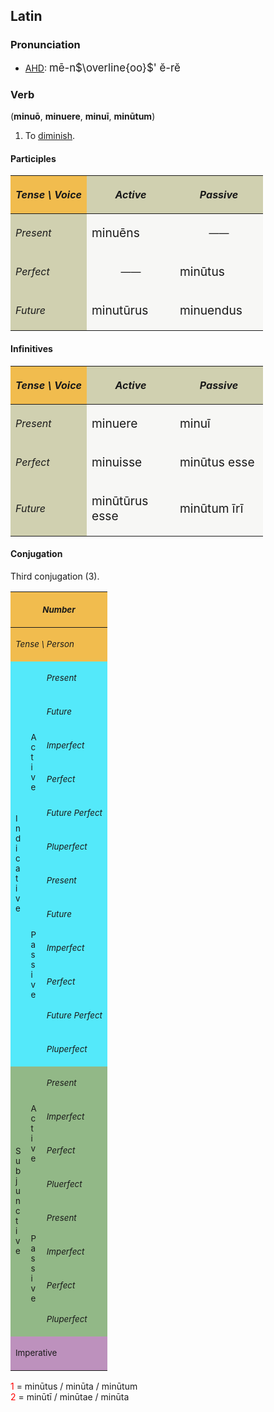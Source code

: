 ==Latin==
===Pronunciation===
*[[AHD]]: <big> m&#275;-n<font style="vertical-align:+1%"><math>\overline{oo}</math></font>' &#277;-r&#277; </big> 

===Verb===
('''minu&#333;''', '''minuere''', '''minu&#299;''', '''min&#363;tum''')
# To [[diminish]].

====Participles====
{| cellpadding="5" border="1"
!style="background:#F1BC4E;"| ''Tense \ Voice''
!style="background:#D0D0B0;"| ''Active''
!style="background:#D0D0B0;"| ''Passive''
|-
!style="background:#D0D0B0;"| ''Present''
|style="background:#F7F7F5;" width=125px| <big> minu&#275;ns
|style="background:#F7F7F5;" align="center" width=125px| &mdash;&mdash;
|-
!style="background:#D0D0B0;"| ''Perfect''
|style="background:#F7F7F5;" align="center"| &mdash;&mdash;
|style="background:#F7F7F5;"| <big> min&#363;tus
|-
!style="background:#D0D0B0;"| ''Future''
|style="background:#F7F7F5;"| <big> minut&#363;rus
|style="background:#F7F7F5;"| <big> minuendus
|}

====Infinitives====
{| cellpadding="5" border="1"
!style="background:#F1BC4E;"| ''Tense \ Voice''
!style="background:#D0D0B0;"| ''Active''
!style="background:#D0D0B0;"| ''Passive''
|-
!style="background:#D0D0B0;"| ''Present''
|style="background:#F7F7F5;" width=125px| <big> minuere
|style="background:#F7F7F5;" width=125px| <big> minu&#299;
|-
!style="background:#D0D0B0;"| ''Perfect''
|style="background:#F7F7F5;"| <big> minuisse
|style="background:#F7F7F5;"| <big> min&#363;tus esse
|-
!style="background:#D0D0B0;"| ''Future''
|style="background:#F7F7F5;"| <big> min&#363;t&#363;rus esse
|style="background:#F7F7F5;"| <big> min&#363;tum &#299;r&#299;
|}

====Conjugation====
Third conjugation (3).
{| border="1" cellpadding="2"
!style="background:#F1BC4E;" colspan=3| <small>''Number''
!style="background:#F1BC4E;" colspan=3| <small>''Singular''
!style="background:#F1BC4E;" colspan=3| <small>''Plural''
|-
!style="background:#F1BC4E;" colspan=3| <small>''Tense \ Person''
!style="background:#F1BC4E;"| <small>''1.''
!style="background:#F1BC4E;"| <small>''2.''
!style="background:#F1BC4E;"| <small>''3.''
!style="background:#F1BC4E;"| <small>''11.''
!style="background:#F1BC4E;"| <small>''22.''
!style="background:#F1BC4E;"| <small>''33.''
|-
!style="background:#54E9FA;" rowspan=12|<small>I<br>n<br>d<br>i<br>c<br>a<br>t<br>i<br>v<br>e
!style="background:#54E9FA;" rowspan=6|<small>A<br>c<br>t<br>i<br>v<br>e
!style="background:#54E9FA;"|<small>''Present''
|style="background:#FBFCE4;"|minu&#333;
|style="background:#FBFCE4;"|minuis
|style="background:#FBFCE4;"|minuit
|style="background:#FBFCE4;"|minuimus
|style="background:#FBFCE4;"|minuitis
|style="background:#FBFCE4;"|minuunt
|-
!style="background:#54E9FA;"| <small>''Future''
|style="background:#FBFCE4;"|minuam
|style="background:#FBFCE4;"|minu&#275;s
|style="background:#FBFCE4;"|minuet
|style="background:#FBFCE4;"|minu&#275;mus
|style="background:#FBFCE4;"|minu&#275;tis
|style="background:#FBFCE4;"|minuent
|-
!style="background:#54E9FA;"| <small>''Imperfect''
|style="background:#FBFCE4;"|minu&#275;bam
|style="background:#FBFCE4;"|minu&#275;b&#257;s
|style="background:#FBFCE4;"|minu&#275;bat
|style="background:#FBFCE4;"|minu&#275;b&#257;mus
|style="background:#FBFCE4;"|minu&#275;b&#257;tis
|style="background:#FBFCE4;"|minu&#275;bant
|-
!style="background:#54E9FA;"| <small>''Perfect''
|style="background:#FBFCE4;"|minu&#299;
|style="background:#FBFCE4;"|minuist&#299;
|style="background:#FBFCE4;"|minuit
|style="background:#FBFCE4;"|minuimus
|style="background:#FBFCE4;"|minuistis
|style="background:#FBFCE4;"|minu&#275;runt
|-
!style="background:#54E9FA;"| <small>''Future Perfect''
|style="background:#FBFCE4;"|minuer&#333;
|style="background:#FBFCE4;"|minueris
|style="background:#FBFCE4;"|minuerit
|style="background:#FBFCE4;"|minuerimus
|style="background:#FBFCE4;"|minueritis
|style="background:#FBFCE4;"|minuerint
|-
!style="background:#54E9FA;"| <small>''Pluperfect''
|style="background:#FBFCE4;"|minueram
|style="background:#FBFCE4;"|minuer&#257;s
|style="background:#FBFCE4;"|minuerat
|style="background:#FBFCE4;"|minuer&#257;mus
|style="background:#FBFCE4;"|minuer&#257;tis
|style="background:#FBFCE4;"|minuerant
|-
!style="background:#54E9FA;" rowspan=6| <small>P<br>a<br>s<br>s<br>i<br>v<br>e
!style="background:#54E9FA;"|<small>''Present''
|style="background:#FBFCE4;"|minuor
|style="background:#FBFCE4;"|minueris
|style="background:#FBFCE4;"|minuitur
|style="background:#FBFCE4;"|minuimur
|style="background:#FBFCE4;"|minuimin&#299;
|style="background:#FBFCE4;"|minuuntur
|-
!style="background:#54E9FA;"|<small>''Future''
|style="background:#FBFCE4;"|minuar
|style="background:#FBFCE4;"|minu&#275;ris
|style="background:#FBFCE4;"|minu&#275;tur
|style="background:#FBFCE4;"|minu&#275;mur
|style="background:#FBFCE4;"|minu&#275;min&#299;
|style="background:#FBFCE4;"|minuentur
|-
!style="background:#54E9FA;"|<small>''Imperfect''
|style="background:#FBFCE4;"|minu&#275;bar
|style="background:#FBFCE4;"|minu&#275;b&#257;ris
|style="background:#FBFCE4;"|minu&#275;b&#257;tur
|style="background:#FBFCE4;"|minu&#275;b&#257;mur
|style="background:#FBFCE4;"|minu&#275;b&#257;min&#299;
|style="background:#FBFCE4;"|minu&#275;bantur
|-
!style="background:#54E9FA;"|<small>''Perfect''
|style="background:#FBFCE4;"|min&#363;tus<font color="red"><sup>1</sup></font><br>sum
|style="background:#FBFCE4;"|min&#363;tus<font color="red"><sup>1</sup></font><br>es
|style="background:#FBFCE4;"|min&#363;tus<font color="red"><sup>1</sup></font><br>est
|style="background:#FBFCE4;"|min&#363;t&#299; <font color="red"><sup>2</sup></font><br>sumus
|style="background:#FBFCE4;"|min&#363;t&#299; <font color="red"><sup>2</sup></font><br>estis
|style="background:#FBFCE4;"|min&#363;t&#299; <font color="red"><sup>2</sup></font><br>sunt
|-
!style="background:#54E9FA;"|<small>''Future Perfect''
|style="background:#FBFCE4;"|min&#363;tus<font color="red"><sup>1</sup></font><br>er&#333;
|style="background:#FBFCE4;"|min&#363;tus<font color="red"><sup>1</sup></font><br>eris
|style="background:#FBFCE4;"|min&#363;tus<font color="red"><sup>1</sup></font><br>erit
|style="background:#FBFCE4;"|min&#363;t&#299; <font color="red"><sup>2</sup></font><br>erimus
|style="background:#FBFCE4;"|min&#363;t&#299; <font color="red"><sup>2</sup></font><br>eritis
|style="background:#FBFCE4;"|min&#363;t&#299; <font color="red"><sup>2</sup></font><br>erunt
|-
!style="background:#54E9FA;"|<small>''Pluperfect''
|style="background:#FBFCE4;"|min&#363;tus<font color="red"><sup>1</sup></font><br>eram
|style="background:#FBFCE4;"|min&#363;tus<font color="red"><sup>1</sup></font><br>er&#257;s
|style="background:#FBFCE4;"|min&#363;tus<font color="red"><sup>1</sup></font><br>erat
|style="background:#FBFCE4;"|min&#363;t&#299; <font color="red"><sup>2</sup></font><br>er&#257;mus
|style="background:#FBFCE4;"|min&#363;t&#299; <font color="red"><sup>2</sup></font><br>er&#257;tis
|style="background:#FBFCE4;"|min&#363;t&#299; <font color="red"><sup>2</sup></font><br>erant
|-
!style="background:#92B887;" rowspan=8|<small>S<br>u<br>b<br>j<br>u<br>n<br>c<br>t<br>i<br>v<br>e
!style="background:#92B887;" rowspan=4|<small>A<br>c<br>t<br>i<br>v<br>e
!style="background:#92B887;"|<small>''Present''
|style="background:#E7FEE9;"| minuam
|style="background:#E7FEE9;"| minu&#257;s
|style="background:#E7FEE9;"| minuat
|style="background:#E7FEE9;"| minu&#257;mus
|style="background:#E7FEE9;"| minu&#257;tis
|style="background:#E7FEE9;"| minuant
|-
!style="background:#92B887;"|<small>''Imperfect''
|style="background:#E7FEE9;"| minuerem
|style="background:#E7FEE9;"| minuer&#275;s
|style="background:#E7FEE9;"| minueret
|style="background:#E7FEE9;"| minuer&#275;mus
|style="background:#E7FEE9;"| minuer&#275;tis
|style="background:#E7FEE9;"| minuerent
|-
!style="background:#92B887;"|<small>''Perfect''
|style="background:#E7FEE9;"| minuerim
|style="background:#E7FEE9;"| minuer&#299;s
|style="background:#E7FEE9;"| minuerit
|style="background:#E7FEE9;"| minuer&#299;mus
|style="background:#E7FEE9;"| minuer&#299;tis
|style="background:#E7FEE9;"| minuerint
|-
!style="background:#92B887;"|<small>''Pluerfect''
|style="background:#E7FEE9;"| minuissem
|style="background:#E7FEE9;"| minuiss&#275;s
|style="background:#E7FEE9;"| minuisset
|style="background:#E7FEE9;"| minuiss&#275;mus
|style="background:#E7FEE9;"| minuiss&#275;tis
|style="background:#E7FEE9;"| minuissent
|-
!style="background:#92B887;" rowspan=4|<small>P<br>a<br>s<br>s<br>i<br>v<br>e
!style="background:#92B887;"|<small>''Present''
|style="background:#E7FEE9;"| minuar
|style="background:#E7FEE9;"| minu&#257;ris
|style="background:#E7FEE9;"| minu&#257;tur
|style="background:#E7FEE9;"| minu&#257;mur
|style="background:#E7FEE9;"| minu&#257;min&#299;
|style="background:#E7FEE9;"| minuantur
|-
!style="background:#92B887;"|<small>''Imperfect''
|style="background:#E7FEE9;"| minuerer
|style="background:#E7FEE9;"| minuer&#275;ris
|style="background:#E7FEE9;"| minuer&#275;tur
|style="background:#E7FEE9;"| minuer&#275;mur
|style="background:#E7FEE9;"| minuer&#275;min&#299;
|style="background:#E7FEE9;"| minuerentur
|-
!style="background:#92B887;"|<small>''Perfect''
|style="background:#E7FEE9;"|min&#363;tus<font color="red"><sup>1</sup></font><br>sim
|style="background:#E7FEE9;"|min&#363;tus<font color="red"><sup>1</sup></font><br>s&#299;s
|style="background:#E7FEE9;"|min&#363;tus<font color="red"><sup>1</sup></font><br>sit
|style="background:#E7FEE9;"|min&#363;t&#299; <font color="red"><sup>2</sup></font><br>s&#299;mus
|style="background:#E7FEE9;"|min&#363;t&#299; <font color="red"><sup>2</sup></font><br>s&#299;tis
|style="background:#E7FEE9;"|min&#363;t&#299; <font color="red"><sup>2</sup></font><br>sint
|-
!style="background:#92B887;"|<small>''Pluperfect''
|style="background:#E7FEE9;"|min&#363;tus<font color="red"><sup>1</sup></font><br>essem
|style="background:#E7FEE9;"|min&#363;tus<font color="red"><sup>1</sup></font><br>ess&#275;s
|style="background:#E7FEE9;"|min&#363;tus<font color="red"><sup>1</sup></font><br>esset
|style="background:#E7FEE9;"|min&#363;t&#299; <font color="red"><sup>2</sup></font><br>ess&#275;mus
|style="background:#E7FEE9;"|min&#363;t&#299; <font color="red"><sup>2</sup></font><br>ess&#275;tis
|style="background:#E7FEE9;"|min&#363;t&#299; <font color="red"><sup>2</sup></font><br>essent
|-
!style="background:#BD91BD;" colspan=3| <small>Imperative
|style="background:#FCF2E9;" align="center"|&mdash;&mdash;
|style="background:#FCF2E9;"| minue
|style="background:#FCF2E9;" align="center"|&mdash;&mdash;
|style="background:#FCF2E9;" align="center"|&mdash;&mdash;
|style="background:#FCF2E9;"| minuite
|style="background:#FCF2E9;" align="center"|&mdash;&mdash;
|}
<font color="red"> 1 </font> = min&#363;tus / min&#363;ta / min&#363;tum <br>
<font color="red"> 2 </font> = min&#363;t&#299; / min&#363;tae / min&#363;ta <br>
